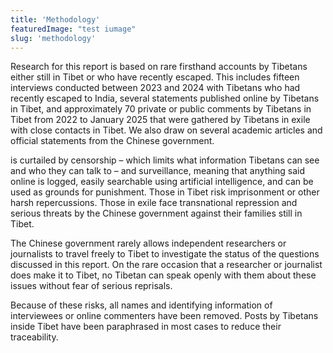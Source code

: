 ```yaml
---
title: 'Methodology'
featuredImage: "test iumage"
slug: 'methodology'
---
```


Research for this report is based on rare firsthand accounts by Tibetans either still in Tibet or who have recently escaped. This includes fifteen interviews conducted between 2023 and 2024 with Tibetans who had recently escaped to India, several statements published online by Tibetans in Tibet, and approximately 70 private or public comments by Tibetans in Tibet from 2022 to January 2025 that were gathered by Tibetans in exile with close contacts in Tibet. We also draw on several academic articles and official statements from the Chinese government.

is curtailed by censorship – which limits what information Tibetans can see and who they can talk to – and surveillance, meaning that anything said online is logged, easily searchable using artificial intelligence, and can be used as grounds for punishment. Those in Tibet risk imprisonment or other harsh repercussions. Those in exile face transnational repression and serious threats by the Chinese government against their families still in Tibet.

The Chinese government rarely allows independent researchers or journalists to travel freely to Tibet to investigate the status of the questions discussed in this report. On the rare occasion that a researcher or journalist does make it to Tibet, no Tibetan can speak openly with them about these issues without fear of serious reprisals.

Because of these risks, all names and identifying information of interviewees or online commenters have been removed. Posts by Tibetans inside Tibet have been paraphrased in most cases to reduce their traceability.